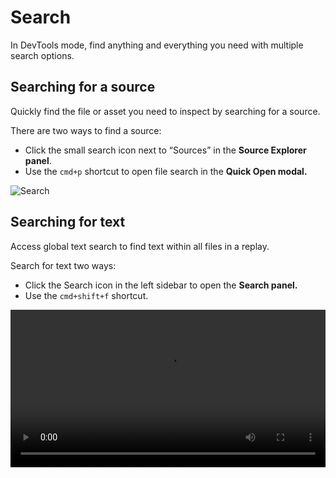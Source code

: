 
# Search

In DevTools mode, find anything and everything you need with multiple search options. 

## Searching for a source

Quickly find the file or asset you need to inspect by searching for a source. 

There are two ways to find a source: 

- Click the small search icon next to “Sources” in the **Source Explorer** **panel**.
- Use the `cmd+p` shortcut to open file search in the **Quick Open modal.**

![Search](/media/referrence-guide/debugger/search/search.png)

## Searching for text

Access global text search to find text within all files in a replay.

Search for text two ways:

- Click the Search icon in the left sidebar to open the **Search panel.**
- Use the `cmd+shift+f` shortcut.

<Video src="/media/referrence-guide/debugger/search/search-source-text.mp4" width='100%'/>

### Search node modules

When searching for text, you can toggle whether to include results found in `node_modules` by checking the box under the search input.

<Video src="/media/referrence-guide/debugger/search/search-node-modules.mov" width='100%'/>

Including/excluding node modules from search results.

## Searching for a function

There are three ways to find a function in a file:

- View a list of functions and filter in the **Outline pane** in Source Explorer.
- Search for a function globally with the `cmd+o` shortcut.

![Search function](/media/referrence-guide/debugger/search/search-function.png)